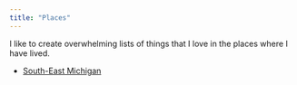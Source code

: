 ```yaml
---
title: "Places"
---
```


I like to create overwhelming lists of things that I love in the places where I have lived. 

- [South-East Michigan](places/se_michigan.qmd)



